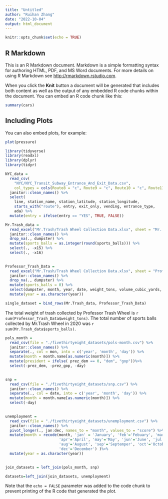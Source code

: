 ```yaml
---
title: "Untitled"
author: "Ruihan Zhang"
date: "2022-10-04"
output: html_document
---
```


```r
knitr::opts_chunk$set(echo = TRUE)
```

## R Markdown

This is an R Markdown document. Markdown is a simple formatting syntax for authoring HTML, PDF, and MS Word documents. For more details on using R Markdown see <http://rmarkdown.rstudio.com>.

When you click the **Knit** button a document will be generated that includes both content as well as the output of any embedded R code chunks within the document. You can embed an R code chunk like this:

```r
summary(cars)
```

## Including Plots

You can also embed plots, for example:

```r
plot(pressure)
```

```r
library(tidyverse)
library(readxl)
library(dplyr)
library(tidyr)
```

```r
NYC_data = 
  read_csv(
    "NYC/NYC_Transit_Subway_Entrance_And_Exit_Data.csv",
    col_types = cols(Route8 = "c", Route9 = "c", Route10 = "c", Route11 = "c")) %>% 
  janitor::clean_names() %>% 
  select(
    line, station_name, station_latitude, station_longitude, 
    starts_with("route"), entry, exit_only, vending, entrance_type, 
    ada) %>% 
  mutate(entry = ifelse(entry == "YES", TRUE, FALSE))
```
```r
Mr.Trash_data = 
  read_excel("Mr.Trash/Trash Wheel Collection Data.xlsx", sheet = "Mr. Trash Wheel") %>%
  janitor::clean_names() %>%
  drop_na(., dumpster) %>%
  mutate(sports_balls = as.integer(round(sports_balls))) %>%
  select(., -x15) %>%
  select(., -x16)
  
```

```r
Professor_Trash_Data = 
  read_excel("Mr.Trash/Trash Wheel Collection Data.xlsx", sheet = "Professor Trash Wheel") %>%
  janitor::clean_names() %>%
  drop_na(., dumpster) %>%
  mutate(sports_balls = 0) %>%
  select(dumpster, month, year, date, weight_tons, volume_cubic_yards, plastic_bottles, polystyrene, cigarette_butts, glass_bottles, grocery_bags, chip_bags, sports_balls, homes_powered)%>%
  mutate(year = as.character(year))
```

```r
single_dataset = bind_rows(Mr.Trash_data, Professor_Trash_Data)
```
The total weight of trash collected by Professor Trash Wheel is `r sum(Professor_Trash_Data$weight_tons)`. The total number of sports balls collected by Mr.Trash Wheel in 2020 was `r sum(Mr.Trash_data$sports_balls)`.

```r
pols_month = 
  read_csv(file = "./fivethirtyeight_datasets/pols-month.csv") %>%
  janitor::clean_names() %>%
  separate(., col = mon, into = c('year', 'month', 'day')) %>%
  mutate(month = month.name[as.numeric(month)]) %>%
  mutate(president = ifelse( prez_dem == 0, "dem", "gop"))%>%
  select(-prez_dem, -prez_gop, -day)
  
```
```r
snp = 
  read_csv(file = "./fivethirtyeight_datasets/snp.csv") %>%
  janitor::clean_names() %>%
  separate(., col = date, into = c('year', 'month', 'day')) %>%
  mutate(month = month.name[as.numeric(month)]) %>%
  select(-day)
  
```
```r
unemployment = 
  read_csv(file = "./fivethirtyeight_datasets/unemployment.csv") %>%
  janitor::clean_names() %>%
  pivot_longer(., jan:dec, names_to = "month", values_to = "score") %>%
  mutate(month = recode(month, 'jan' = 'January', 'feb'='Febuary', 'mar'='March',
                        'apr'='April', 'may'='May', 'jun'='June', 'jul'='July', 
                        'aug'='August', 'sep'='Septemper', 'oct'='October', 'nov'='November',
                        'dec'='December') )%>%
  mutate(year = as.character(year))
  

```

```r
join_datasets = left_join(pols_month, snp)
```

```r
datasets=left_join(join_datasets, unemployment)
```





Note that the `echo = FALSE` parameter was added to the code chunk to prevent printing of the R code that generated the plot.
